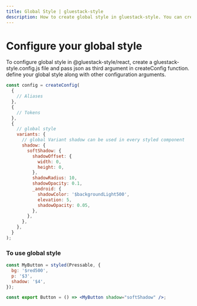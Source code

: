 ```yaml
---
title: Global Style | gluestack-style
description: How to create global style in gluestack-style. You can create your global style by passing it as third argument to createConfig function from `gluestack-style.config.js`.
---
```



<Meta title="configuration/Global Style" />

# Configure your global style

To configure global style in @gluestack-style/react, create a gluestack-style.config.js file and pass json as third argument in createConfig function. define your global style along with other configuration arguments.

```jsx
const config = createConfig(
  {
    // Aliases
  },
  {
    // Tokens
  },
  {
    // global style
    variants: {
      // global Variant shadow can be used in every styled component
      shadow: {
        softShadow: {
          shadowOffset: {
            width: 0,
            height: 0,
          },
          shadowRadius: 10,
          shadowOpacity: 0.1,
          _android: {
            shadowColor: '$backgroundLight500',
            elevation: 5,
            shadowOpacity: 0.05,
          },
        },
      },
    },
  }
);
```

### To use global style

```jsx
const MyButton = styled(Pressable, {
  bg: '$red500',
  p: '$3',
  shadow: '$4',
});

const export Button = () => <MyButton shadow="softShadow" />;
```
